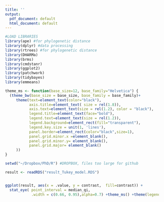 ```yaml
---
title: ''
output:
  pdf_document: default
  html_document: default
---
```




```r


#LOAD LIBRARIES
library(ape) #for phylogenetic distance
library(dplyr) #data processing
library(rtrees) #for phylogenetic distance
library(DHARMa)
library(brms)
library(cmdstanr)
library(ggplot2)
library(patchwork)
library(tidybayes)
library(emmeans)

theme_ms <- function(base_size=12, base_family="Helvetica") {
  (theme_bw(base_size = base_size, base_family = base_family)+
     theme(text=element_text(color="black"),
           axis.title=element_text( size = rel(1.8)),
           axis.text=element_text(size = rel(1.2), color = "black"),
           legend.title=element_text(face="bold"),
           legend.text=element_text(size = rel(1.2)),
           legend.background=element_rect(fill="transparent"),
           legend.key.size = unit(1, 'lines'),
           panel.border=element_rect(color="black",size=1),
           panel.grid.minor.x =element_blank(),
           panel.grid.minor.y= element_blank(),
           panel.grid.major= element_blank()
     ))
}

setwd("~/Dropbox/PhD/R") #DROPBOX, files too large for github

result <- readRDS("result_Tukey_model.RDS")


ggplot(result, aes(x = .value, y = contrast,  fill=contrast)) +
  stat_eye( point_interval = median_qi,
            .width = c(0.66, 0.95),alpha=0.7) +theme_ms() +theme(legend.position = "none")+geom_vline(xintercept=0,linetype="dashed") + ylab("Pairwise comparisons") + xlab("Marginal mean difference")


```